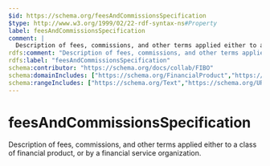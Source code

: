```yaml
---
$id: https://schema.org/feesAndCommissionsSpecification
$type: http://www.w3.org/1999/02/22-rdf-syntax-ns#Property
label: feesAndCommissionsSpecification
comment: |
  Description of fees, commissions, and other terms applied either to a class of financial product, or by a financial service organization.
rdfs:comment: "Description of fees, commissions, and other terms applied either to a class of financial product, or by a financial service organization."
rdfs:label: "feesAndCommissionsSpecification"
schema:contributor: "https://schema.org/docs/collab/FIBO"
schema:domainIncludes: ["https://schema.org/FinancialProduct","https://schema.org/FinancialService"]
schema:rangeIncludes: ["https://schema.org/Text","https://schema.org/URL"]
---
```


# feesAndCommissionsSpecification

Description of fees, commissions, and other terms applied either to a class of financial product, or by a financial service organization.

